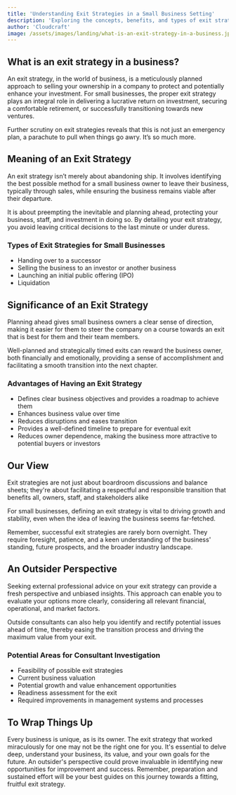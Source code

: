 ```yaml
---
title: 'Understanding Exit Strategies in a Small Business Setting'
description: 'Exploring the concepts, benefits, and types of exit strategies for small businesses.'
author: 'Cloudcraft'
image: /assets/images/landing/what-is-an-exit-strategy-in-a-business.jpg
---
```


## What is an exit strategy in a business?

An exit strategy, in the world of business, is a meticulously planned approach to selling your ownership in a company to protect and potentially enhance your investment. For small businesses, the proper exit strategy plays an integral role in delivering a lucrative return on investment, securing a comfortable retirement, or successfully transitioning towards new ventures. 

Further scrutiny on exit strategies reveals that this is not just an emergency plan, a parachute to pull when things go awry. It’s so much more. 

<ServicesBlurb />

## Meaning of an Exit Strategy 

An exit strategy isn’t merely about abandoning ship. It involves identifying the best possible method for a small business owner to leave their business, typically through sales, while ensuring the business remains viable after their departure.
  
It is about preempting the inevitable and planning ahead, protecting your business, staff, and investment in doing so. By detailing your exit strategy, you avoid leaving critical decisions to the last minute or under duress.

### Types of Exit Strategies for Small Businesses

 * Handing over to a successor
 * Selling the business to an investor or another business
 * Launching an initial public offering (IPO)
 * Liquidation

## Significance of an Exit Strategy 

Planning ahead gives small business owners a clear sense of direction, making it easier for them to steer the company on a course towards an exit that is best for them and their team members.
  
Well-planned and strategically timed exits can reward the business owner, both financially and emotionally, providing a sense of accomplishment and facilitating a smooth transition into the next chapter.

### Advantages of Having an Exit Strategy 

 * Defines clear business objectives and provides a roadmap to achieve them
 * Enhances business value over time
 * Reduces disruptions and eases transition 
 * Provides a well-defined timeline to prepare for eventual exit
 * Reduces owner dependence, making the business more attractive to potential buyers or investors

<GetStartedBlurb />

## Our View

Exit strategies are not just about boardroom discussions and balance sheets; they're about facilitating a respectful and responsible transition that benefits all, owners, staff, and stakeholders alike

For small businesses, defining an exit strategy is vital to driving growth and stability, even when the idea of leaving the business seems far-fetched.
  
Remember, successful exit strategies are rarely born overnight. They require foresight, patience, and a keen understanding of the business' standing, future prospects, and the broader industry landscape.

## An Outsider Perspective

Seeking external professional advice on your exit strategy can provide a fresh perspective and unbiased insights. This approach can enable you to evaluate your options more clearly, considering all relevant financial, operational, and market factors.
  
Outside consultants can also help you identify and rectify potential issues ahead of time, thereby easing the transition process and driving the maximum value from your exit.

### Potential Areas for Consultant Investigation 

 * Feasibility of possible exit strategies
 * Current business valuation
 * Potential growth and value enhancement opportunities 
 * Readiness assessment for the exit 
 * Required improvements in management systems and processes

## To Wrap Things Up

Every business is unique, as is its owner. The exit strategy that worked miraculously for one may not be the right one for you. It's essential to delve deep, understand your business, its value, and your own goals for the future. An outsider's perspective could prove invaluable in identifying new opportunities for improvement and success. Remember, preparation and sustained effort will be your best guides on this journey towards a fitting, fruitful exit strategy.